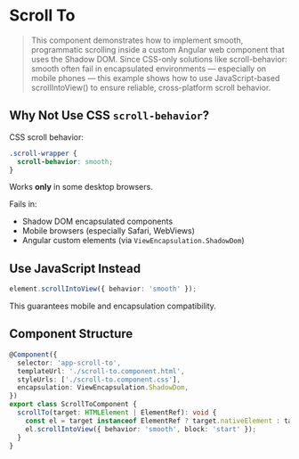 
<Meta title="Components/Scroll to" />

# Scroll To
> This component demonstrates how to implement smooth, programmatic scrolling inside a custom Angular web component that uses the Shadow DOM.
> Since CSS-only solutions like scroll-behavior: smooth often fail in encapsulated environments — especially on mobile phones —
> this example shows how to use JavaScript-based scrollIntoView() to ensure reliable, cross-platform scroll behavior.

## Why Not Use CSS `scroll-behavior`?

CSS scroll behavior:

```css
.scroll-wrapper {
  scroll-behavior: smooth;
}
```

Works **only** in some desktop browsers.

Fails in:
- Shadow DOM encapsulated components
- Mobile browsers (especially Safari, WebViews)
- Angular custom elements (via `ViewEncapsulation.ShadowDom`)

## Use JavaScript Instead

```ts
element.scrollIntoView({ behavior: 'smooth' });
```

This guarantees mobile and encapsulation compatibility.

## Component Structure

```ts
@Component({
  selector: 'app-scroll-to',
  templateUrl: './scroll-to.component.html',
  styleUrls: ['./scroll-to.component.css'],
  encapsulation: ViewEncapsulation.ShadowDom,
})
export class ScrollToComponent {
  scrollTo(target: HTMLElement | ElementRef): void {
    const el = target instanceof ElementRef ? target.nativeElement : target;
    el.scrollIntoView({ behavior: 'smooth', block: 'start' });
  }
}
```
